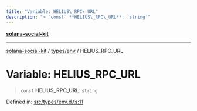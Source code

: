```yaml
---
title: "Variable: HELIUS\_RPC\_URL"
description: "> `const` **HELIUS\_RPC\_URL**: `string`"
---
```


[**solana-social-kit**](../../../README.mdx)

***

[solana-social-kit](../../../README.mdx) / [types/env](../README.mdx) / HELIUS\_RPC\_URL

# Variable: HELIUS\_RPC\_URL

> `const` **HELIUS\_RPC\_URL**: `string`

Defined in: [src/types/env.d.ts:11](https://github.com/SendArcade/solana-social-starter/blob/bd4b3556b8f469c27ebb06f4df65b3a36b43ba3b/src/types/env.d.ts#L11)
